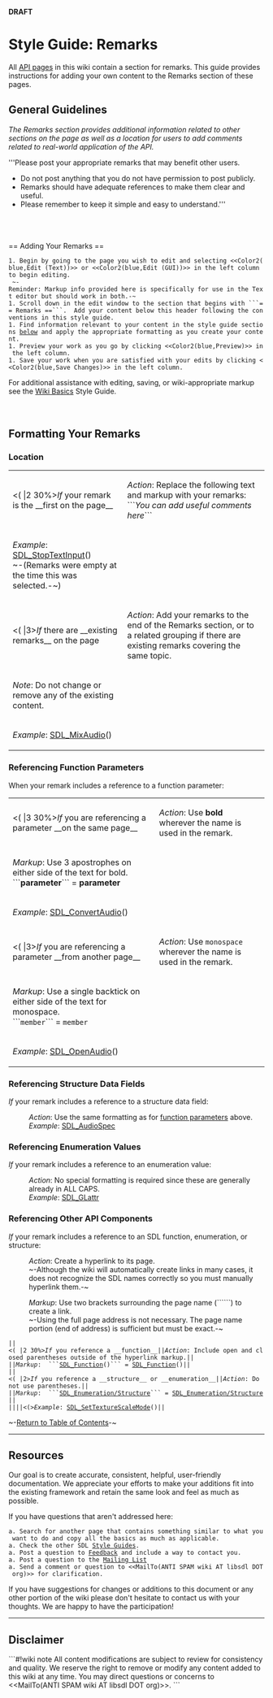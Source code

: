 <!-- pragma section-numbers off -->
<!-- pragma disable-camelcase -->
<!-- acl All:read -->
'''DRAFT'''

= Style Guide: Remarks =

All [http://wiki.libsdl.org/moin.cgi/SGWikiBasics#api API pages] in this wiki contain a section for remarks.  This guide provides instructions for adding your own content to the Remarks section of these pages. 

<span id="ToC"></span>

== General Guidelines ==
''The Remarks section provides additional information related to other sections on the page as well as a location for users to add comments related to real-world application of the API.''

'''Please post your appropriate remarks that may benefit other users.  
* Do not post anything that you do not have permission to post publicly.
* Remarks should have adequate references to make them clear and useful.
* Please remember to keep it simple and easy to understand.'''
<br/>
<br/>
<br/>
== Adding Your Remarks ==
 1. Begin by going to the page you wish to edit and selecting <<Color2(blue,Edit (Text))>> or <<Color2(blue,Edit (GUI))>> in the left column to begin editing.
  ~-Reminder: Markup info provided here is specifically for use in the Text editor but should work in both.-~
 1. Scroll down in the edit window to the section that begins with ```== Remarks ==```.  Add your content below this header following the conventions in this style guide.
 1. Find information relevant to your content in the style guide sections [[#formatting|below]] and apply the appropriate formatting as you create your content.
 1. Preview your work as you go by clicking <<Color2(blue,Preview)>> in the left column.  
 1. Save your work when you are satisfied with your edits by clicking <<Color2(blue,Save Changes)>> in the left column.  
For additional assistance with editing, saving, or wiki-appropriate markup see the [http://wiki.libsdl.org/moin.cgi/SGWikiBasics Wiki Basics] Style Guide.
<br/>
<br/>
<br/>
<span id="formatting"></span>
== Formatting Your Remarks ==

=== Location ===
{|
|<( |2 30%>''If'' your remark is the __first on the page__
|''Action'': Replace the following text and markup with your remarks:<br/>```''You can add useful comments here''```
|-
|''Example'': [[SDL_StopTextInput]]()<br/>~-(Remarks were empty at the time this was selected.-~)
|-
|<( |3>''If'' there are __existing remarks__ on the page
|''Action'': Add your remarks to the end of the Remarks section, or to a related grouping if there are existing remarks covering the same topic.
|-
|''Note'': Do not change or remove any of the existing content.
|-
|''Example'': [[SDL_MixAudio]]()
|}

<span id="params"></span>
=== Referencing Function Parameters ===
When your remark includes a reference to a function parameter:
{|
|<( |3 30%>''If'' you are referencing a parameter __on the same page__
|''Action'': Use '''bold''' wherever the name is used in the remark.
|-
|''Markup'':  Use 3 apostrophes on either side of the text for bold.<br/>```'''parameter'''``` = '''parameter'''
|-
|''Example'': [[SDL_ConvertAudio]]()
|-
|<( |3>''If'' you are referencing a parameter __from another page__
|''Action'': Use <code>monospace</code> wherever the name is used in the remark.
|-
|''Markup'':  Use a single backtick on either side of the text for monospace.<br/>```<code>member</code>``` = <code>member</code>
|-
|''Example'': [[SDL_OpenAudio]]()
|}


=== Referencing Structure Data Fields ===
''If'' your remark includes a reference to a structure data field:
: ''Action'': Use the same formatting as for [[#params|function parameters]] above.
: ''Example'': [[SDL_AudioSpec]]


=== Referencing Enumeration Values ===
''If'' your remark includes a reference to an enumeration value:
: ''Action'': No special formatting is required since these are generally already in ALL CAPS.
: ''Example'': [[SDL_GLattr]]


=== Referencing Other API Components ===
''If'' your remark includes a reference to an SDL function, enumeration, or structure:
: ''Action'': Create a hyperlink to its page.
: ~-Although the wiki will automatically create links in many cases, it does not recognize the SDL names correctly so you must manually hyperlink them.-~<br/>

: ''Markup'':  Use two brackets surrounding the page name (```[[ ]]```) to create a link.
: ~-Using the full page address is not necessary.  The page name portion (end of address) is sufficient but must be exact.-~

 ||<( |2 30%>''If'' you reference a __function__||''Action'': Include open and closed parentheses outside of the hyperlink markup.||
 ||''Markup'':  ```[[SDL_Function]]()``` = [[SDL_Function]]()||
 ||<( |2>''If'' you reference a __structure__ or __enumeration__||''Action'': Do not use parentheses.||
 ||''Markup'':  ```[[SDL_Enumeration/Structure]]``` = [[SDL_Enumeration/Structure]]||
 ||||<(>''Example'': [[SDL_SetTextureScaleMode]]()||


~-[[#ToC|Return to Table of Contents]]-~


----
== Resources ==

Our goal is to create accurate, consistent, helpful, user-friendly documentation.  We appreciate your efforts to make your additions fit into the existing framework and retain the same look and feel as much 
as possible.

If you have questions that aren't addressed here:
 a. Search for another page that contains something similar to what you want to do and copy all the basics as much as applicable.  
 a. Check the other SDL [http://wiki.libsdl.org/moin.cgi/Contributing#guides Style Guides].
 a. Post a question to [http://wiki.libsdl.org/moin.cgi/Contributing#form Feedback] and include a way to contact you.
 a. Post a question to the [http://wiki.libsdl.org/moin.cgi/Contributing#list Mailing List]
 a. Send a comment or question to <<MailTo(ANTI SPAM wiki AT libsdl DOT org)>> for clarification.

If you have suggestions for changes or additions to this document or any other portion of the wiki please don't hesitate to contact us with your thoughts.  We are happy to have the participation!

------
== Disclaimer ==
```#!wiki note
All content modifications are subject to review for consistency and quality.  We reserve the right to remove or modify any content added to this wiki at any time.  You may direct questions or concerns to 
<<MailTo(ANTI SPAM wiki AT libsdl DOT org)>>.
```

